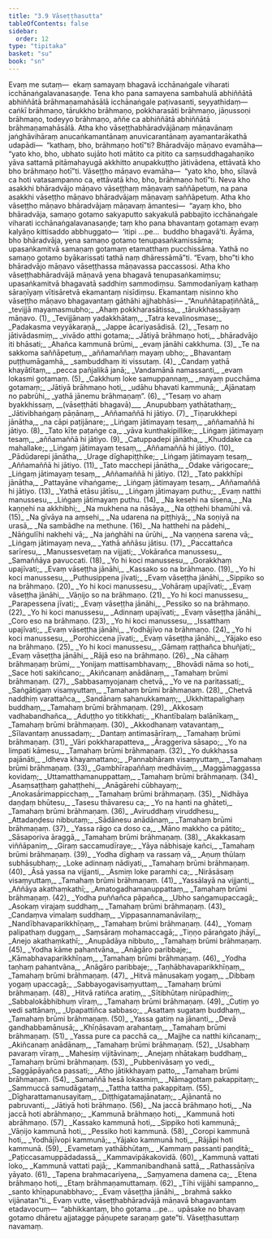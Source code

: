 ```yaml
---
title: "3.9 Vāseṭṭhasutta"
tableOfContents: false
sidebar:
  order: 12
type: "tipitaka"
basket: "su"
book: "sn"
---
```



<DynamicBreadcrumb />

<Paragraph number="716" book="sn">
Evaṃ me sutaṃ—  ekaṃ samayaṃ bhagavā icchānaṅgale viharati icchānaṅgalavanasaṇḍe. Tena kho pana samayena sambahulā abhiññātā abhiññātā brāhmaṇamahāsālā icchānaṅgale paṭivasanti, seyyathidaṃ—  caṅkī brāhmaṇo, tārukkho brāhmaṇo, pokkharasāti brāhmaṇo, jāṇussoṇi brāhmaṇo, todeyyo brāhmaṇo, aññe ca abhiññātā abhiññātā brāhmaṇamahāsālā. Atha kho vāseṭṭhabhāradvājānaṃ māṇavānaṃ jaṅghāvihāraṃ anucaṅkamantānaṃ anuvicarantānaṃ ayamantarākathā udapādi—  “kathaṃ, bho, brāhmaṇo hotī”ti?
</Paragraph>

<Paragraph number="717" book="sn">
Bhāradvājo māṇavo evamāha—  “yato kho, bho, ubhato sujāto hoti mātito ca pitito ca saṃsuddhagahaṇiko yāva sattamā pitāmahayugā akkhitto anupakkuṭṭho jātivādena, ettāvatā kho bho brāhmaṇo hotī”ti.
</Paragraph>

<Paragraph number="718" book="sn">
Vāseṭṭho māṇavo evamāha—  “yato kho, bho, sīlavā ca hoti vatasampanno ca, ettāvatā kho, bho, brāhmaṇo hotī”ti. Neva kho asakkhi bhāradvājo māṇavo vāseṭṭhaṃ māṇavaṃ saññāpetuṃ, na pana asakkhi vāseṭṭho māṇavo bhāradvājaṃ māṇavaṃ saññāpetuṃ.
</Paragraph>

<Paragraph number="719" book="sn">
Atha kho vāseṭṭho māṇavo bhāradvājaṃ māṇavaṃ āmantesi—  “ayaṃ kho, bho bhāradvāja, samaṇo gotamo sakyaputto sakyakulā pabbajito icchānaṅgale viharati icchānaṅgalavanasaṇḍe; taṃ kho pana bhavantaṃ gotamaṃ evaṃ kalyāṇo kittisaddo abbhuggato—  ‘itipi …pe…  buddho bhagavā’ti. Āyāma, bho bhāradvāja, yena samaṇo gotamo tenupasaṅkamissāma; upasaṅkamitvā samaṇaṃ gotamaṃ etamatthaṃ pucchissāma. Yathā no samaṇo gotamo byākarissati tathā naṃ dhāressāmā”ti. “Evaṃ, bho”ti kho bhāradvājo māṇavo vāseṭṭhassa māṇavassa paccassosi.
</Paragraph>

<Paragraph number="720" book="sn">
Atha kho vāseṭṭhabhāradvājā māṇavā yena bhagavā tenupasaṅkamiṃsu; upasaṅkamitvā bhagavatā saddhiṃ sammodiṃsu. Sammodanīyaṃ kathaṃ sāraṇīyaṃ vītisāretvā ekamantaṃ nisīdiṃsu. Ekamantaṃ nisinno kho vāseṭṭho māṇavo bhagavantaṃ gāthāhi ajjhabhāsi—
</Paragraph>

<Division number="600" book="sn">

<Paragraph number="721" type="verses" book="sn">
_“Anuññātapaṭiññātā,_  
_tevijjā mayamasmubho;_  
_Ahaṃ pokkharasātissa,_  
_tārukkhassāyaṃ māṇavo. (1)_  

</Paragraph>

</Division>
<Division number="601" book="sn">

<Paragraph number="722" type="verses" book="sn">
_Tevijjānaṃ yadakkhātaṃ,_  
_Tatra kevalinosmase;_  
_Padakasma veyyākaraṇā,_  
_Jappe ācariyasādisā. (2)_  

</Paragraph>

</Division>
<Division number="602" book="sn">

<Paragraph number="723" type="verses" book="sn">
_Tesaṃ no jātivādasmiṃ,_  
_vivādo atthi gotama;_  
_Jātiyā brāhmaṇo hoti,_  
_bhāradvājo iti bhāsati;_  
_Ahañca kammunā brūmi,_  
_evaṃ jānāhi cakkhuma. (3)_  

</Paragraph>

</Division>
<Division number="603" book="sn">

<Paragraph number="724" type="verses" book="sn">
_Te na sakkoma saññāpetuṃ,_  
_aññamaññaṃ mayaṃ ubho;_  
_Bhavantaṃ puṭṭhumāgamhā,_  
_sambuddhaṃ iti vissutaṃ. (4)_  

</Paragraph>

</Division>
<Division number="604" book="sn">

<Paragraph number="725" type="verses" book="sn">
_Candaṃ yathā khayātītaṃ,_  
_pecca pañjalikā janā;_  
_Vandamānā namassanti,_  
_evaṃ lokasmi gotamaṃ. (5)_  

</Paragraph>

</Division>
<Division number="605" book="sn">

<Paragraph number="726" type="verses" book="sn">
_Cakkhuṃ loke samuppannaṃ,_  
_mayaṃ pucchāma gotamaṃ;_  
_Jātiyā brāhmaṇo hoti,_  
_udāhu bhavati kammunā;_  
_Ajānataṃ no pabrūhi,_  
_yathā jānemu brāhmaṇaṃ”. (6)_  

</Paragraph>

</Division>
<Division number="606" book="sn">

<Paragraph number="727" type="verses" book="sn">
_“Tesaṃ vo ahaṃ byakkhissaṃ, __(vāseṭṭhāti bhagavā)___  
_Anupubbaṃ yathātathaṃ;_  
_Jātivibhaṅgaṃ pāṇānaṃ,_  
_Aññamaññā hi jātiyo. (7)_  

</Paragraph>

</Division>
<Division number="607" book="sn">

<Paragraph number="728" type="verses" book="sn">
_Tiṇarukkhepi jānātha,_  
_na cāpi paṭijānare;_  
_Liṅgaṃ jātimayaṃ tesaṃ,_  
_aññamaññā hi jātiyo. (8)_  

</Paragraph>

</Division>
<Division number="608" book="sn">

<Paragraph number="729" type="verses" book="sn">
_Tato kīṭe paṭaṅge ca,_  
_yāva kunthakipillike;_  
_Liṅgaṃ jātimayaṃ tesaṃ,_  
_aññamaññā hi jātiyo. (9)_  

</Paragraph>

</Division>
<Division number="609" book="sn">

<Paragraph number="730" type="verses" book="sn">
_Catuppadepi jānātha,_  
_Khuddake ca mahallake;_  
_Liṅgaṃ jātimayaṃ tesaṃ,_  
_Aññamaññā hi jātiyo. (10)_  

</Paragraph>

</Division>
<Division number="610" book="sn">

<Paragraph number="731" type="verses" book="sn">
_Pādūdarepi jānātha,_  
_Urage dīghapiṭṭhike;_  
_Liṅgaṃ jātimayaṃ tesaṃ,_  
_Aññamaññā hi jātiyo. (11)_  

</Paragraph>

</Division>
<Division number="611" book="sn">

<Paragraph number="732" type="verses" book="sn">
_Tato macchepi jānātha,_  
_Odake vārigocare;_  
_Liṅgaṃ jātimayaṃ tesaṃ,_  
_Aññamaññā hi jātiyo. (12)_  

</Paragraph>

</Division>
<Division number="612" book="sn">

<Paragraph number="733" type="verses" book="sn">
_Tato pakkhīpi jānātha,_  
_Pattayāne vihaṅgame;_  
_Liṅgaṃ jātimayaṃ tesaṃ,_  
_Aññamaññā hi jātiyo. (13)_  

</Paragraph>

</Division>
<Division number="613" book="sn">

<Paragraph number="734" type="verses" book="sn">
_Yathā etāsu jātīsu,_  
_Liṅgaṃ jātimayaṃ puthu;_  
_Evaṃ natthi manussesu,_  
_Liṅgaṃ jātimayaṃ puthu. (14)_  

</Paragraph>

</Division>
<Division number="614" book="sn">

<Paragraph number="735" type="verses" book="sn">
_Na kesehi na sīsena,_  
_Na kaṇṇehi na akkhibhi;_  
_Na mukhena na nāsāya,_  
_Na oṭṭhehi bhamūhi vā. (15)_  

</Paragraph>

</Division>
<Division number="615" book="sn">

<Paragraph number="736" type="verses" book="sn">
_Na gīvāya na aṃsehi,_  
_Na udarena na piṭṭhiyā;_  
_Na soṇiyā na urasā,_  
_Na sambādhe na methune. (16)_  

</Paragraph>

</Division>
<Division number="616" book="sn">

<Paragraph number="737" type="verses" book="sn">
_Na hatthehi na pādehi,_  
_Nāṅgulīhi nakhehi vā;_  
_Na jaṅghāhi na ūrūhi,_  
_Na vaṇṇena sarena vā;_  
_Liṅgaṃ jātimayaṃ neva,_  
_Yathā aññāsu jātisu. (17)_  

</Paragraph>

</Division>
<Division number="617" book="sn">

<Paragraph number="738" type="verses" book="sn">
_Paccattañca sarīresu,_  
_Manussesvetaṃ na vijjati;_  
_Vokārañca manussesu,_  
_Samaññāya pavuccati. (18)_  

</Paragraph>

</Division>
<Division number="618" book="sn">

<Paragraph number="739" type="verses" book="sn">
_Yo hi koci manussesu,_  
_Gorakkhaṃ upajīvati;_  
_Evaṃ vāseṭṭha jānāhi,_  
_Kassako so na brāhmaṇo. (19)_  

</Paragraph>

</Division>
<Division number="619" book="sn">

<Paragraph number="740" type="verses" book="sn">
_Yo hi koci manussesu,_  
_Puthusippena jīvati;_  
_Evaṃ vāseṭṭha jānāhi,_  
_Sippiko so na brāhmaṇo. (20)_  

</Paragraph>

</Division>
<Division number="620" book="sn">

<Paragraph number="741" type="verses" book="sn">
_Yo hi koci manussesu,_  
_Vohāraṃ upajīvati;_  
_Evaṃ vāseṭṭha jānāhi,_  
_Vāṇijo so na brāhmaṇo. (21)_  

</Paragraph>

</Division>
<Division number="621" book="sn">

<Paragraph number="742" type="verses" book="sn">
_Yo hi koci manussesu,_  
_Parapessena jīvati;_  
_Evaṃ vāseṭṭha jānāhi,_  
_Pessiko so na brāhmaṇo. (22)_  

</Paragraph>

</Division>
<Division number="622" book="sn">

<Paragraph number="743" type="verses" book="sn">
_Yo hi koci manussesu,_  
_Adinnaṃ upajīvati;_  
_Evaṃ vāseṭṭha jānāhi,_  
_Coro eso na brāhmaṇo. (23)_  

</Paragraph>

</Division>
<Division number="623" book="sn">

<Paragraph number="744" type="verses" book="sn">
_Yo hi koci manussesu,_  
_Issatthaṃ upajīvati;_  
_Evaṃ vāseṭṭha jānāhi,_  
_Yodhājīvo na brāhmaṇo. (24)_  

</Paragraph>

</Division>
<Division number="624" book="sn">

<Paragraph number="745" type="verses" book="sn">
_Yo hi koci manussesu,_  
_Porohiccena jīvati;_  
_Evaṃ vāseṭṭha jānāhi,_  
_Yājako eso na brāhmaṇo. (25)_  

</Paragraph>

</Division>
<Division number="625" book="sn">

<Paragraph number="746" type="verses" book="sn">
_Yo hi koci manussesu,_  
_Gāmaṃ raṭṭhañca bhuñjati;_  
_Evaṃ vāseṭṭha jānāhi,_  
_Rājā eso na brāhmaṇo. (26)_  

</Paragraph>

</Division>
<Division number="626" book="sn">

<Paragraph number="747" type="verses" book="sn">
_Na cāhaṃ brāhmaṇaṃ brūmi,_  
_Yonijaṃ mattisambhavaṃ;_  
_Bhovādi nāma so hoti,_  
_Sace hoti sakiñcano;_  
_Akiñcanaṃ anādānaṃ,_  
_Tamahaṃ brūmi brāhmaṇaṃ. (27)_  

</Paragraph>

</Division>
<Division number="627" book="sn">

<Paragraph number="748" type="verses" book="sn">
_Sabbasaṃyojanaṃ chetvā,_  
_Yo ve na paritassati;_  
_Saṅgātigaṃ visaṃyuttaṃ,_  
_Tamahaṃ brūmi brāhmaṇaṃ. (28)_  

</Paragraph>

</Division>
<Division number="628" book="sn">

<Paragraph number="749" type="verses" book="sn">
_Chetvā naddhiṃ varattañca,_  
_Sandānaṃ sahanukkamaṃ;_  
_Ukkhittapalighaṃ buddhaṃ,_  
_Tamahaṃ brūmi brāhmaṇaṃ. (29)_  

</Paragraph>

</Division>
<Division number="629" book="sn">

<Paragraph number="750" type="verses" book="sn">
_Akkosaṃ vadhabandhañca,_  
_Aduṭṭho yo titikkhati;_  
_Khantībalaṃ balānīkaṃ,_  
_Tamahaṃ brūmi brāhmaṇaṃ. (30)_  

</Paragraph>

</Division>
<Division number="630" book="sn">

<Paragraph number="751" type="verses" book="sn">
_Akkodhanaṃ vatavantaṃ,_  
_Sīlavantaṃ anussadaṃ;_  
_Dantaṃ antimasārīraṃ,_  
_Tamahaṃ brūmi brāhmaṇaṃ. (31)_  

</Paragraph>

</Division>
<Division number="631" book="sn">

<Paragraph number="752" type="verses" book="sn">
_Vāri pokkharapatteva,_  
_Āraggeriva sāsapo;_  
_Yo na limpati kāmesu,_  
_Tamahaṃ brūmi brāhmaṇaṃ. (32)_  

</Paragraph>

</Division>
<Division number="632" book="sn">

<Paragraph number="753" type="verses" book="sn">
_Yo dukkhassa pajānāti,_  
_Idheva khayamattano;_  
_Pannabhāraṃ visaṃyuttaṃ,_  
_Tamahaṃ brūmi brāhmaṇaṃ. (33)_  

</Paragraph>

</Division>
<Division number="633" book="sn">

<Paragraph number="754" type="verses" book="sn">
_Gambhīrapaññaṃ medhāviṃ,_  
_Maggāmaggassa kovidaṃ;_  
_Uttamatthamanuppattaṃ,_  
_Tamahaṃ brūmi brāhmaṇaṃ. (34)_  

</Paragraph>

</Division>
<Division number="634" book="sn">

<Paragraph number="755" type="verses" book="sn">
_Asaṃsaṭṭhaṃ gahaṭṭhehi,_  
_Anāgārehi cūbhayaṃ;_  
_Anokasārimappicchaṃ,_  
_Tamahaṃ brūmi brāhmaṇaṃ. (35)_  

</Paragraph>

</Division>
<Division number="635" book="sn">

<Paragraph number="756" type="verses" book="sn">
_Nidhāya daṇḍaṃ bhūtesu,_  
_Tasesu thāvaresu ca;_  
_Yo na hanti na ghāteti,_  
_Tamahaṃ brūmi brāhmaṇaṃ. (36)_  

</Paragraph>

</Division>
<Division number="636" book="sn">

<Paragraph number="757" type="verses" book="sn">
_Aviruddhaṃ viruddhesu,_  
_Attadaṇḍesu nibbutaṃ;_  
_Sādānesu anādānaṃ,_  
_Tamahaṃ brūmi brāhmaṇaṃ. (37)_  

</Paragraph>

</Division>
<Division number="637" book="sn">

<Paragraph number="758" type="verses" book="sn">
_Yassa rāgo ca doso ca,_  
_Māno makkho ca pātito;_  
_Sāsaporiva āraggā,_  
_Tamahaṃ brūmi brāhmaṇaṃ. (38)_  

</Paragraph>

</Division>
<Division number="638" book="sn">

<Paragraph number="759" type="verses" book="sn">
_Akakkasaṃ viññāpaniṃ,_  
_Giraṃ saccamudīraye;_  
_Yāya nābhisaje kañci,_  
_Tamahaṃ brūmi brāhmaṇaṃ. (39)_  

</Paragraph>

</Division>
<Division number="639" book="sn">

<Paragraph number="760" type="verses" book="sn">
_Yodha dīghaṃ va rassaṃ vā,_  
_Aṇuṃ thūlaṃ subhāsubhaṃ;_  
_Loke adinnaṃ nādiyati,_  
_Tamahaṃ brūmi brāhmaṇaṃ. (40)_  

</Paragraph>

</Division>
<Division number="640" book="sn">

<Paragraph number="761" type="verses" book="sn">
_Āsā yassa na vijjanti,_  
_Asmiṃ loke paramhi ca;_  
_Nirāsāsaṃ visaṃyuttaṃ,_  
_Tamahaṃ brūmi brāhmaṇaṃ. (41)_  

</Paragraph>

</Division>
<Division number="641" book="sn">

<Paragraph number="762" type="verses" book="sn">
_Yassālayā na vijjanti,_  
_Aññāya akathaṃkathī;_  
_Amatogadhamanuppattaṃ,_  
_Tamahaṃ brūmi brāhmaṇaṃ. (42)_  

</Paragraph>

</Division>
<Division number="642" book="sn">

<Paragraph number="763" type="verses" book="sn">
_Yodha puññañca pāpañca,_  
_Ubho saṅgamupaccagā;_  
_Asokaṃ virajaṃ suddhaṃ,_  
_Tamahaṃ brūmi brāhmaṇaṃ. (43)_  

</Paragraph>

</Division>
<Division number="643" book="sn">

<Paragraph number="764" type="verses" book="sn">
_Candaṃva vimalaṃ suddhaṃ,_  
_Vippasannamanāvilaṃ;_  
_Nandībhavaparikkhīṇaṃ,_  
_Tamahaṃ brūmi brāhmaṇaṃ. (44)_  

</Paragraph>

</Division>
<Division number="644" book="sn">

<Paragraph number="765" type="verses" book="sn">
_Yomaṃ palipathaṃ duggaṃ,_  
_Saṃsāraṃ mohamaccagā;_  
_Tiṇṇo pāraṅgato jhāyī,_  
_Anejo akathaṃkathī;_  
_Anupādāya nibbuto,_  
_Tamahaṃ brūmi brāhmaṇaṃ. (45)_  

</Paragraph>

</Division>
<Division number="645" book="sn">

<Paragraph number="766" type="verses" book="sn">
_Yodha kāme pahantvāna,_  
_Anāgāro paribbaje;_  
_Kāmabhavaparikkhīṇaṃ,_  
_Tamahaṃ brūmi brāhmaṇaṃ. (46)_  

</Paragraph>

</Division>
<Division number="646" book="sn">

<Paragraph number="767" type="verses" book="sn">
_Yodha taṇhaṃ pahantvāna,_  
_Anāgāro paribbaje;_  
_Taṇhābhavaparikkhīṇaṃ,_  
_Tamahaṃ brūmi brāhmaṇaṃ. (47)_  

</Paragraph>

</Division>
<Division number="647" book="sn">

<Paragraph number="768" type="verses" book="sn">
_Hitvā mānusakaṃ yogaṃ,_  
_Dibbaṃ yogaṃ upaccagā;_  
_Sabbayogavisaṃyuttaṃ,_  
_Tamahaṃ brūmi brāhmaṇaṃ. (48)_  

</Paragraph>

</Division>
<Division number="648" book="sn">

<Paragraph number="769" type="verses" book="sn">
_Hitvā ratiñca aratiṃ,_  
_Sītibhūtaṃ nirūpadhiṃ;_  
_Sabbalokābhibhuṃ vīraṃ,_  
_Tamahaṃ brūmi brāhmaṇaṃ. (49)_  

</Paragraph>

</Division>
<Division number="649" book="sn">

<Paragraph number="770" type="verses" book="sn">
_Cutiṃ yo vedi sattānaṃ,_  
_Upapattiñca sabbaso;_  
_Asattaṃ sugataṃ buddhaṃ,_  
_Tamahaṃ brūmi brāhmaṇaṃ. (50)_  

</Paragraph>

</Division>
<Division number="650" book="sn">

<Paragraph number="771" type="verses" book="sn">
_Yassa gatiṃ na jānanti,_  
_Devā gandhabbamānusā;_  
_Khīṇāsavaṃ arahantaṃ,_  
_Tamahaṃ brūmi brāhmaṇaṃ. (51)_  

</Paragraph>

</Division>
<Division number="651" book="sn">

<Paragraph number="772" type="verses" book="sn">
_Yassa pure ca pacchā ca,_  
_Majjhe ca natthi kiñcanaṃ;_  
_Akiñcanaṃ anādānaṃ,_  
_Tamahaṃ brūmi brāhmaṇaṃ. (52)_  

</Paragraph>

</Division>
<Division number="652" book="sn">

<Paragraph number="773" type="verses" book="sn">
_Usabhaṃ pavaraṃ vīraṃ,_  
_Mahesiṃ vijitāvinaṃ;_  
_Anejaṃ nhātakaṃ buddhaṃ,_  
_Tamahaṃ brūmi brāhmaṇaṃ. (53)_  

</Paragraph>

</Division>
<Division number="653" book="sn">

<Paragraph number="774" type="verses" book="sn">
_Pubbenivāsaṃ yo vedi,_  
_Saggāpāyañca passati;_  
_Atho jātikkhayaṃ patto,_  
_Tamahaṃ brūmi brāhmaṇaṃ. (54)_  

</Paragraph>

</Division>
<Division number="654" book="sn">

<Paragraph number="775" type="verses" book="sn">
_Samaññā hesā lokasmiṃ,_  
_Nāmagottaṃ pakappitaṃ;_  
_Sammuccā samudāgataṃ,_  
_Tattha tattha pakappitaṃ. (55)_  

</Paragraph>

</Division>
<Division number="655" book="sn">

<Paragraph number="776" type="verses" book="sn">
_Dīgharattamanusayitaṃ,_  
_Diṭṭhigatamajānataṃ;_  
_Ajānantā no pabruvanti,_  
_Jātiyā hoti brāhmaṇo. (56)_  

</Paragraph>

</Division>
<Division number="656" book="sn">

<Paragraph number="777" type="verses" book="sn">
_Na jaccā brāhmaṇo hoti,_  
_Na jaccā hoti abrāhmaṇo;_  
_Kammunā brāhmaṇo hoti,_  
_Kammunā hoti abrāhmaṇo. (57)_  

</Paragraph>

</Division>
<Division number="657" book="sn">

<Paragraph number="778" type="verses" book="sn">
_Kassako kammunā hoti,_  
_Sippiko hoti kammunā;_  
_Vāṇijo kammunā hoti,_  
_Pessiko hoti kammunā. (58)_  

</Paragraph>

</Division>
<Division number="658" book="sn">

<Paragraph number="779" type="verses" book="sn">
_Coropi kammunā hoti,_  
_Yodhājīvopi kammunā;_  
_Yājako kammunā hoti,_  
_Rājāpi hoti kammunā. (59)_  

</Paragraph>

</Division>
<Division number="659" book="sn">

<Paragraph number="780" type="verses" book="sn">
_Evametaṃ yathābhūtaṃ,_  
_Kammaṃ passanti paṇḍitā;_  
_Paṭiccasamuppādadassā,_  
_Kammavipākakovidā. (60)_  

</Paragraph>

</Division>
<Division number="660" book="sn">

<Paragraph number="781" type="verses" book="sn">
_Kammunā vattati loko,_  
_Kammunā vattati pajā;_  
_Kammanibandhanā sattā,_  
_Rathassāṇīva yāyato. (61)_  

</Paragraph>

</Division>
<Division number="661" book="sn">

<Paragraph number="782" type="verses" book="sn">
_Tapena brahmacariyena,_  
_Saṃyamena damena ca;_  
_Etena brāhmaṇo hoti,_  
_Etaṃ brāhmaṇamuttamaṃ. (62)_  

</Paragraph>

</Division>
<Division number="662" book="sn">

<Paragraph number="783" type="verses" book="sn">
_Tīhi vijjāhi sampanno,_  
_santo khīṇapunabbhavo;_  
_Evaṃ vāseṭṭha jānāhi,_  
_brahmā sakko vijānatan”ti._  

</Paragraph>

<Paragraph number="784" book="sn">
Evaṃ vutte, vāseṭṭhabhāradvājā māṇavā bhagavantaṃ etadavocuṃ—  “abhikkantaṃ, bho gotama …pe…  upāsake no bhavaṃ gotamo dhāretu ajjatagge pāṇupete saraṇaṃ gate”ti.

</Paragraph>
</Division>

<Paragraph number="785" type="center" book="sn">
Vāseṭṭhasuttaṃ navamaṃ.
</Paragraph>